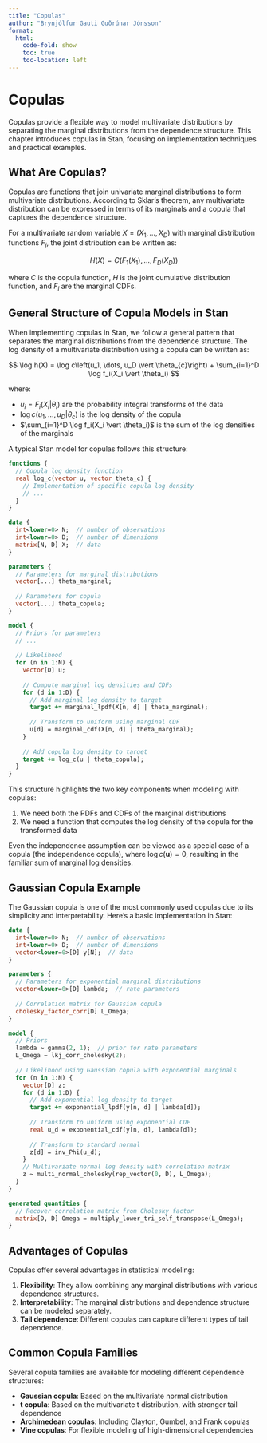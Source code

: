 ```yaml
---
title: "Copulas"
author: "Brynjólfur Gauti Guðrúnar Jónsson"
format:
  html: 
    code-fold: show
    toc: true
    toc-location: left
---
```


# Copulas {#copulas.chapter}

Copulas provide a flexible way to model multivariate distributions by separating the marginal distributions from the dependence structure. This chapter introduces copulas in Stan, focusing on implementation techniques and practical examples.

## What Are Copulas?

Copulas are functions that join univariate marginal distributions to form multivariate distributions. According to Sklar's theorem, any multivariate distribution can be expressed in terms of its marginals and a copula that captures the dependence structure.

For a multivariate random variable $X = (X_1, \ldots, X_D)$ with marginal distribution functions $F_i$, the joint distribution can be written as:

$$
H(X) = C(F_1(X_1), \ldots, F_D(X_D))
$$

where $C$ is the copula function, $H$ is the joint cumulative distribution function, and $F_i$ are the marginal CDFs.

## General Structure of Copula Models in Stan

When implementing copulas in Stan, we follow a general pattern that separates the marginal distributions from the dependence structure. The log density of a multivariate distribution using a copula can be written as:

$$
\log h(X) = \log c\left(u_1, \dots, u_D \vert \theta_{c}\right) + \sum_{i=1}^D \log f_i(X_i \vert \theta_i)
$$

where:

- $u_i = F_i(X_i \vert \theta_i)$ are the probability integral transforms of the data
- $\log c\left(u_1, \dots, u_D \vert \theta_{c}\right)$ is the log density of the copula
- $\sum_{i=1}^D \log f_i(X_i \vert \theta_i)$ is the sum of the log densities of the marginals

A typical Stan model for copulas follows this structure:

```stan
functions {
  // Copula log density function
  real log_c(vector u, vector theta_c) {
    // Implementation of specific copula log density
    // ...
  }
}

data {
  int<lower=0> N;  // number of observations
  int<lower=0> D;  // number of dimensions
  matrix[N, D] X;  // data
}

parameters {
  // Parameters for marginal distributions
  vector[...] theta_marginal;
  
  // Parameters for copula
  vector[...] theta_copula;
}

model {
  // Priors for parameters
  // ...
  
  // Likelihood
  for (n in 1:N) {
    vector[D] u;
    
    // Compute marginal log densities and CDFs
    for (d in 1:D) {
      // Add marginal log density to target
      target += marginal_lpdf(X[n, d] | theta_marginal);
      
      // Transform to uniform using marginal CDF
      u[d] = marginal_cdf(X[n, d] | theta_marginal);
    }
    
    // Add copula log density to target
    target += log_c(u | theta_copula);
  }
}
```

This structure highlights the two key components when modeling with copulas:

1. We need both the PDFs and CDFs of the marginal distributions
2. We need a function that computes the log density of the copula for the transformed data

Even the independence assumption can be viewed as a special case of a copula (the independence copula), where $\log c(\mathbf{u}) = 0$, resulting in the familiar sum of marginal log densities.

## Gaussian Copula Example

The Gaussian copula is one of the most commonly used copulas due to its simplicity and interpretability. Here's a basic implementation in Stan:

```stan
data {
  int<lower=0> N;  // number of observations
  int<lower=0> D;  // number of dimensions
  vector<lower=0>[D] y[N];  // data
}

parameters {
  // Parameters for exponential marginal distributions
  vector<lower=0>[D] lambda;  // rate parameters
  
  // Correlation matrix for Gaussian copula
  cholesky_factor_corr[D] L_Omega;
}

model {
  // Priors
  lambda ~ gamma(2, 1);  // prior for rate parameters
  L_Omega ~ lkj_corr_cholesky(2);
  
  // Likelihood using Gaussian copula with exponential marginals
  for (n in 1:N) {
    vector[D] z;
    for (d in 1:D) {
      // Add exponential log density to target
      target += exponential_lpdf(y[n, d] | lambda[d]);
      
      // Transform to uniform using exponential CDF
      real u_d = exponential_cdf(y[n, d], lambda[d]);
      
      // Transform to standard normal
      z[d] = inv_Phi(u_d);
    }
    // Multivariate normal log density with correlation matrix
    z ~ multi_normal_cholesky(rep_vector(0, D), L_Omega);
  }
}

generated quantities {
  // Recover correlation matrix from Cholesky factor
  matrix[D, D] Omega = multiply_lower_tri_self_transpose(L_Omega);
}
```

## Advantages of Copulas

Copulas offer several advantages in statistical modeling:

1. **Flexibility**: They allow combining any marginal distributions with various dependence structures.
2. **Interpretability**: The marginal distributions and dependence structure can be modeled separately.
3. **Tail dependence**: Different copulas can capture different types of tail dependence.

## Common Copula Families

Several copula families are available for modeling different dependence structures:

- **Gaussian copula**: Based on the multivariate normal distribution
- **t copula**: Based on the multivariate t distribution, with stronger tail dependence
- **Archimedean copulas**: Including Clayton, Gumbel, and Frank copulas
- **Vine copulas**: For flexible modeling of high-dimensional dependencies
